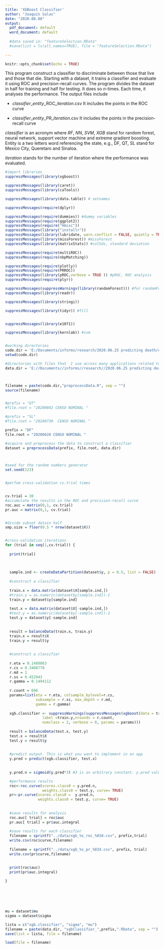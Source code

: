 ---
title: 'XGBoost Classifier'
author: "Joaquín Salas"
date: "2020.08.08"
output:
  pdf_document: default
  word_document: default
  
  #data saved in: "featureSelection.RData"
  #save(list = ls(all.names=TRUE), file = "featureSelection.RData")
  
---

```{r setup, include=FALSE}
knitr::opts_chunk$set(echo = TRUE)
```
This program construct a classifier to discriminate between those that live and those that die.
Starting with a dataset, it trains a classifier and evaluate it using ROC and precision-recall curves.
The program divides the dataset in half for training and half for testing. It does so $n$-times. Each time, it analyses the performance. The output files include

* *classifier*\_*entity*\_ROC\_*iteration*.csv
It includes the points in the ROC curve

* *classifier*\_*entity*\_PR\_*iteration*.csv
It includes the points in the precision-recall curve

*classifier* is an acronym where *RF*, *NN*, *SVM*, *XGB* stand for random forest, neural network, support vector machine and extreme gradient boosting. Entity is a two letters word referencing the state, e.g., DF, QT, SL stand for Mexico City, Queretaro and Sinaloa.

*iteration* stands for the number of iteration where the performance was evaluated.


```{r  echo=FALSE}




#import libraries
suppressMessages(library(xgboost))

suppressMessages(library(caret))
suppressMessages(library(caTools))

suppressMessages(library(data.table)) # setnames

suppressMessages(require(dplyr))

suppressMessages(require(dummies)) #dummy variables
suppressMessages(require(ggplot2))
suppressMessages(require("Hmisc"))
suppressMessages(library("installr"))
suppressMessages(library(lubridate, warn.conflict = FALSE, quietly = TRUE))
suppressMessages(library(missForest)) #missForest
suppressMessages(library(matrixStats)) #colSds, standard deviation

suppressMessages(require(multiROC))
suppressMessages(require(nbpMatching))

suppressMessages(require(plotly))
suppressMessages(require(PRROC))
suppressMessages(library(pROC,verbose = TRUE )) #pROC, ROC analysis
suppressMessages(require(plyr))

suppressMessages(suppressWarnings(library(randomForest))) #for randomForest
suppressMessages(library(readr))

suppressMessages(library(stringi))

suppressMessages(library(tidyr)) #fill


suppressMessages(library(e1071))

suppressMessages(library(kernlab)) #svm


#working directories
code.dir = 'E:/Documents/informs/research/2020.06.25 predicting death/code/'
setwd(code.dir)

#directories with files that  I use across many applications related to COVID
data.dir = 'E://Documents//informs//research//2020.06.25 predicting death//data//'



filename = paste(code.dir,"preprocessData.R", sep = "")
source(filename)


#prefix = "QT"
#file.root = "20200802 CENSO NOMINAL "

#prefix = "SL"
#file.root = "20200730  CENSO NOMINAL "

prefix = "DF"
file.root = "20200626 CENSO NOMINAL "

#acquire and preprocess the data to construct a classifier
dataset = preprocessData(prefix, file.root, data.dir)



#seed for the random numbers generator
set.seed(123)


#perfom cross-validation cv.trial times


cv.trial = 30
#accumulate the results in the ROC and precision-recall curve
roc.auc = matrix(0,1, cv.trial)
pr.auc = matrix(0,1, cv.trial)


#divide subset datain half
smp.size = floor(0.5 * nrow(dataset$X))


#cross-validation iterations
for (trial in seq(1,cv.trial)) {
  
  print(trial)
  
  
  
  sample.ind <- createDataPartition(dataset$y, p = 0.5, list = FALSE)
  
  #construct a classifier
  
  train.x = data.matrix(dataset$X[sample.ind,])
  #train.y = as.numeric(dataset$y[sample.ind])-1
  train.y = dataset$y[sample.ind]
  
  test.x = data.matrix(dataset$X[-sample.ind,])
  #test.y = as.numeric(dataset$y[-sample.ind])-1
  test.y = dataset$y[-sample.ind]
  
  
  result = balanceData(train.x, train.y)
  train.x = result$X
  train.y = result$y
  
  
  #construct a classifier
  
  r.eta = 0.1480863
  r.cs = 0.3408778
  r.md = 1
  r.ss = 0.452943
  r.gamma = 0.1494112
  
  r.count = 696
  params=list(eta = r.eta, colsample_bylevel=r.cs,
              subsample = r.ss, max_depth = r.md,
              gamma = r.gamma) 
  
  xgb.classifier <- suppressWarnings(suppressMessages(xgboost(data = train.x, 
                 label =train.y,nrounds = r.count, 
                 numclass = 2, verbose = 0, params = params)))
  
  result = balanceData(test.x, test.y)
  test.x = result$X
  test.y = result$y
  
  
  #predict output. This is what you want to implement in an app
  y.pred = predict(xgb.classifier, test.x)
  
  
  y.pred.n = sigmoid(y.pred*3) #3 is an arbitrary constant. y.pred values range from -0.5 to 1.5

  #performance results
  roc<-roc.curve(scores.class0 = y.pred.n,
                 weights.class0 = test.y, curve= TRUE)
  pr<-pr.curve(scores.class0 =  y.pred.n,
               weights.class0 = test.y, curve= TRUE)
  
  
  #save results for analysis
  roc.auc[ trial] = roc$auc
  pr.auc[ trial] = pr$auc.integral
  
  #save results for each classifier
  filename = sprintf("../data/xgb_%s_roc_%03d.csv", prefix,trial)
  write.csv(roc$curve,filename)
  
  filename = sprintf("../data/xgb_%s_pr_%03d.csv", prefix, trial)
  write.csv(pr$curve,filename)
  
  
  print(roc$auc)
  print(pr$auc.integral)

}






mu = dataset$mu
sigma = dataset$sigma

lista = c("xgb.classifier", "sigma", "mu")
filename = paste(data.dir, "xgbClassifier_",prefix,".RData", sep = "")
save(list = lista, file = filename)

load(file = filename)

```


